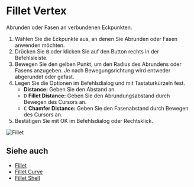 
# Fillet Vertex

<Reference shortcut="B" command="Fillet Vertex" button="Rechts von der Befehlsleiste" />

Abrunden oder Fasen an verbundenen Eckpunkten.

1. Wählen Sie die Eckpunkte aus, an denen Sie Abrunden oder Fasen anwenden möchten.
2. Drücken Sie <kbd>B</kbd> oder klicken Sie auf den Button <ButtonIcon type="button-fillet" /> rechts in der Befehlsleiste.
3. Bewegen Sie den gelben Punkt, um den Radius des Abrundens oder Fasens anzugeben. Je nach Bewegungsrichtung wird entweder abgerundet oder gefast.
4. Legen Sie die Optionen im Befehlsdialog und mit Tastaturkürzeln fest.
   - **Distance:** Geben Sie den Abstand an.
   - <kbd>D</kbd> **Fillet Distance:** Geben Sie den Abrundungsabstand durch Bewegen des Cursors an.
   - <kbd>C</kbd> **Chamfer Distance:** Geben Sie den Fasenabstand durch Bewegen des Cursors an.
5. Bestätigen Sie mit OK im Befehlsdialog oder Rechtsklick.

![Fillet](/img/fillet.gif)

## Siehe auch
- [Fillet](./fillet)
- [Fillet Curve](./fillet-curve)
- [Fillet Shell](../solid/fillet-shell)